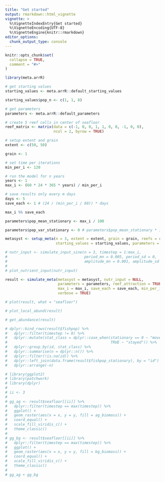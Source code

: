 ```yaml
---
title: "Get started"
output: rmarkdown::html_vignette
vignette: >
  %\VignetteIndexEntry{Get started}
  %\VignetteEncoding{UTF-8}
  %\VignetteEngine{knitr::rmarkdown}
editor_options: 
  chunk_output_type: console
---
```


```r
knitr::opts_chunk$set(
  collapse = TRUE,
  comment = "#>"
)
```

```r
library(meta.arrR)

```

```r

# get starting values
starting_values <- meta.arrR::default_starting_values

starting_values$pop_n <- c(1, 1, 8)

# get parameters
parameters <- meta.arrR::default_parameters

# create 5 reef cells in center of seafloor
reef_matrix <- matrix(data = c(-1, 0, 0, 1, 1, 0, 0, -1, 0, 0), 
                      ncol = 2, byrow = TRUE)

# setup extent and grain
extent <- c(50, 50)

grain <- 1

# set time per iterations
min_per_i <- 120

# run the model for n years
years <- 1
max_i <- (60 * 24 * 365 * years) / min_per_i

# save results only every m days
days <- 5
save_each <- 1 # (24 / (min_per_i / 60)) * days

max_i %% save_each

parameters$pop_mean_stationary <- max_i / 100

parameters$pop_var_stationary <- 0 # parameters$pop_mean_stationary * 1

metasyst <- setup_meta(n = 3, extent = extent, grain = grain, reefs = reef_matrix, 
                       starting_values = starting_values, parameters = parameters)

# nutr_input <- simulate_input_sine(n = 3, timestep = 1:max_i,
#                                   period_mn = 0.005, period_sd = 0, 
#                                   amplitude_mn = 0.001, amplitude_sd = 0)
# 
# plot_nutrient_input(nutr_input)

```

```r

result <- simulate_meta(metasyst = metasyst, nutr_input = NULL,
                        parameters = parameters, reef_attraction = TRUE,
                        max_i = max_i, save_each = save_each, min_per_i = min_per_i, 
                        verbose = TRUE)

```

```r

# plot(result, what = "seafloor")

# plot_local_abund(result)

# get_abundance(result)

# dplyr::bind_rows(result$fishpop) %>% 
#   dplyr::filter(timestep != 0) %>% 
#   dplyr::mutate(stat_class = dplyr::case_when(stationary == 0 ~ "moved", 
#                                               TRUE ~ "stayed")) %>%
#   dplyr::group_by(id, stat_class) %>% 
#   dplyr::summarise(n = dplyr::n()) %>% 
#   dplyr::filter(!is.na(id)) %>% 
#   dplyr::left_join(data.frame(result$fishpop_stationary), by = "id") %>% 
#   dplyr::arrange(-n)

# library(ggplot2)
# library(patchwork)
# library(dplyr)
# 
# ii <- 3
# 
# gg_ag <- result$seafloor[[ii]] %>% 
#   dplyr::filter(timestep == max(timestep)) %>% 
#   ggplot() + 
#   geom_raster(aes(x = x, y = y, fill = ag_biomass)) + 
#   coord_equal() + 
#   scale_fill_viridis_c() + 
#   theme_classic()
# 
# gg_bg <- result$seafloor[[ii]] %>% 
#   dplyr::filter(timestep == max(timestep)) %>% 
#   ggplot() + 
#   geom_raster(aes(x = x, y = y, fill = bg_biomass)) + 
#   coord_equal() + 
#   scale_fill_viridis_c() + 
#   theme_classic()
# 
# gg_ag + gg_bg

```
